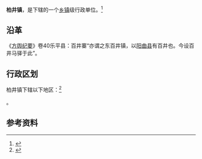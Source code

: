 {{中国乡级行政区|14/03/21/105/000}}

'''柏井镇'''，是{{PRC admin/fullname|14/03/21/105/000|3}}下辖的一个[[乡镇|乡镇]]级行政单位。<ref>{{PRC admin/ref sgc|{{PRC admin/parent|14/03/21/105/000}}}}</ref>

==沿革==
《[[方舆纪要|方舆纪要]]》卷40乐平县：百井寨“亦谓之东百井镇，以[[阳曲县|阳曲县]]有百井也。今设百井马驿于此”。

== 行政区划 ==
柏井镇下辖以下地区：<ref>{{PRC admin/ref sgc|14/03/21/105/000}}</ref>

{{PRC admin/children|14/03/21/105/000}}。

== 参考资料 ==
{{reflist}}

{{PRC admin/navcat|14/03/21/105/000}}